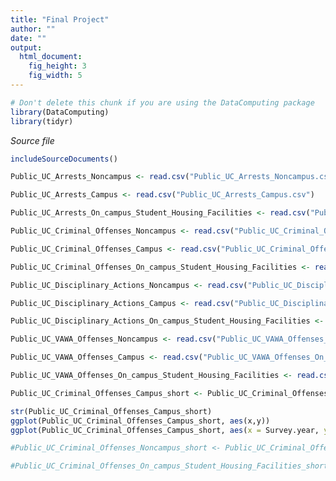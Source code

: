 ---
title: "Final Project"
author: ""
date: ""
output: 
  html_document:
    fig_height: 3
    fig_width: 5
---
<!-- Don't edit in between this line and the one below -->
```{r include=FALSE}
# Don't delete this chunk if you are using the DataComputing package
library(DataComputing)
library(tidyr)
```
*Source file* 
```{r, results='asis', echo=FALSE}
includeSourceDocuments()
```
<!-- Don't edit the material above this line -->

```{r}
Public_UC_Arrests_Noncampus <- read.csv("Public_UC_Arrests_Noncampus.csv")

Public_UC_Arrests_Campus <- read.csv("Public_UC_Arrests_Campus.csv")

Public_UC_Arrests_On_campus_Student_Housing_Facilities <- read.csv("Public_UC_Arrests_On_campus_Student_Housing_Facilities.csv")

Public_UC_Criminal_Offenses_Noncampus <- read.csv("Public_UC_Criminal_Offenses_Noncampus.csv")

Public_UC_Criminal_Offenses_Campus <- read.csv("Public_UC_Criminal_Offenses_On_campus.csv")

Public_UC_Criminal_Offenses_On_campus_Student_Housing_Facilities <- read.csv("Public_UC_Criminal_Offenses_On_campus_Student_Housing_Facilities.csv")

Public_UC_Disciplinary_Actions_Noncampus <- read.csv("Public_UC_Disciplinary_Actions_Noncampus.csv")

Public_UC_Disciplinary_Actions_Campus <- read.csv("Public_UC_Disciplinary_Actions_On_campus.csv")

Public_UC_Disciplinary_Actions_On_campus_Student_Housing_Facilities <- read.csv("Public_UC_Disciplinary_Actions_Student_Housing_Facilities.csv")

Public_UC_VAWA_Offenses_Noncampus <- read.csv("Public_UC_VAWA_Offenses_Noncampus.csv")

Public_UC_VAWA_Offenses_Campus <- read.csv("Public_UC_VAWA_Offenses_On_campus.csv")

Public_UC_VAWA_Offenses_On_campus_Student_Housing_Facilities <- read.csv("Public_UC_VAWA_Offenses_On_campus_Student_Housing_Facilities.csv")
```
```{r}
Public_UC_Criminal_Offenses_Campus_short <- Public_UC_Criminal_Offenses_Campus %>% filter(Survey.year, Institution.name, Unitid, Campus.Name, Institution.Size, Sex.offenses...Forcible, Robbery, Aggravated.assault, Burglary, Motor.vehicle.theft, Arson) %>% unite(Sex.offenses...Forcible, Robbery, Aggravated.assault, Burglary, Motor.vehicle.theft, Arson, sep="", remove=FALSE)

str(Public_UC_Criminal_Offenses_Campus_short)
ggplot(Public_UC_Criminal_Offenses_Campus_short, aes(x,y))
ggplot(Public_UC_Criminal_Offenses_Campus_short, aes(x = Survey.year, y = Unitid, group = Unitid)) + geom_line(aes(color = Crime))

#Public_UC_Criminal_Offenses_Noncampus_short <- Public_UC_Criminal_Offenses_Noncampus %>% filter(Survey.year, Institution.name, Unitid, Campus.Name, Institution.Size, Sex.offenses...Forcible, Robbery, Aggravated.assault, Burglary, Motor.vehicle.theft, Arson)

#Public_UC_Criminal_Offenses_On_campus_Student_Housing_Facilities_short <- Public_UC_Criminal_Offenses_On_campus_Student_Housing_Facilities %>% filter(Survey.year, Institution.name, Unitid, Campus.Name, Institution.Size, Sex.offenses...Forcible, Robbery, Aggravated.assault, Burglary, Motor.vehicle.theft, Arson)
```

